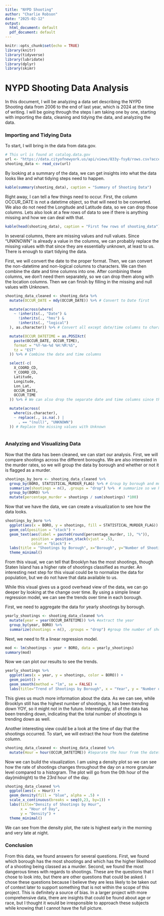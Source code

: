 ```yaml
---
title: "NYPD Shooting"
author: "Charlie Robson"
date: "2025-02-12"
output:
  html_document: default
  pdf_document: default
---
```


```r
knitr::opts_chunk$set(echo = TRUE)
library(knitr)
library(tidyverse)
library(lubridate)
library(dplyr)
library(skimr)
```

# NYPD Shooting Data Analysis

In this document, I will be analyzing a data set describing the NYPD Shooting data from 2006 to the end of last year, which is 2024 at the time of writing.  I will be going through the steps I am taking one by one, starting with importing the data, cleaning and tidying the data, and analyzing the data.

### Importing and Tidying Data

To start, I will bring in the data from data.gov.
```r
# This url is found at catalog.data.gov
url <- "https://data.cityofnewyork.us/api/views/833y-fsy8/rows.csv?accessType=DOWNLOAD"
shooting_data <- read_csv(url)
```

By looking at a summary of the data, we can get insights into what the data looks like and what tidying steps need to happen.

```r
kable(summary(shooting_data), caption = "Summary of Shooting Data")
```
Right away, I can tell a few things need to occur.  First, the column OCCUR_DATE is not a datetime object, so that will need to be converted.  We also do not need the Longitude and Latitude data, so we can drop those columns.  Lets also look at a few rows of data to see if there is anything missing and how we can deal with that.

```r
kable(head(shooting_data), caption = "First few rows of shooting_data")
```
In several columns, there are missing values and null values.  Since "UNKNOWN" is already a value in the columns, we can probably replace the missing values with that since they are essentially unknown, at least to us.  There is enough to start tidying the data.

First, we will convert the date to the proper format.  Then, we can convert the non-datetime and non-logical columns to characters.  We can then combine the date and time columns into one.  After combining these columns, we don't need them separately, so we can drop them along with the location columns.  Then we can finish by filling in the missing and null values with Unknown.

```r
shooting_data_cleaned <- shooting_data %>%
  mutate(OCCUR_DATE = mdy(OCCUR_DATE)) %>% # Convert to Date first

  mutate(across(where(
    ~ !inherits(., "Date") &
      !inherits(., "hms") &
      !inherits(., "logical")
  ), as.character)) %>% # Convert all except date/time columns to characters

  mutate(OCCUR_DATETIME = as.POSIXct(
    paste(OCCUR_DATE, OCCUR_TIME),
    format = "%Y-%m-%d %H:%M:%S",
    tz = "EST"
  )) %>% # Combine the date and time columns

  select(-c(
    X_COORD_CD,
    Y_COORD_CD,
    Latitude,
    Longitude,
    Lon_Lat,
    OCCUR_DATE,
    OCCUR_TIME
  )) %>% # We can also drop the separate date and time columns since they are combined

  mutate(across(
    where(is.character),
    ~ replace(., is.na(.) |
      . == "(null)", "UNKNOWN")
  )) # Replace the missing values with Unknown
  
```

### Analyzing and Visualizing Data

Now that the data has been cleaned, we can start our analysis.  First, we will compare shootings across the different boroughs.  We are also interested in the murder rates, so we will group the data by borough and whether or not it is flagged as a murder.
```r
shootings_by_boro <- shooting_data_cleaned %>%
  group_by(BORO, STATISTICAL_MURDER_FLAG) %>% # Group by borough and murder flag
  summarize(shootings = n(), .groups = "drop") %>%  # summarize so we have a count of the number of shootings.  The result is counts of shootings for each borough, and either murder or not
  group_by(BORO) %>% 
  mutate(percentage_murder = shootings / sum(shootings) *100)
```

Now that we have the data, we can create a visualization to see how the data looks.
```r
shootings_by_boro %>% 
  ggplot(aes(x = BORO, y = shootings, fill = STATISTICAL_MURDER_FLAG)) + 
  geom_col(position = "stack") + 
  geom_text(aes(label = paste0(round(percentage_murder, 1), "%")),
            position = position_stack(vjust = .5),
            color = "black") +
  labs(title = "Shootings by Borough", x="Borough", y="Number of Shootings", fill="Murder") + 
  theme_minimal()
```

From this visual, we can tell that Brooklyn has the most shootings, though Staten Island has a higher rate of shootings classified as murder.  An interesting next step for this visual could be to normalize the data for population, but we do not have that data available to us.

While this visual gives us a good overhead view of the data, we can go deeper by looking at the change over time.  By using a simple linear regression model, we can see the trends over time in each borough.

First, we need to aggregate the data for yearly shootings by borough.
```r
yearly_shootings <- shooting_data_cleaned %>% 
  mutate(year = year(OCCUR_DATETIME)) %>% #extract the year
  group_by(year, BORO) %>% 
  summarize(shootings = n(), .groups = "drop") #group the number of shootings by year and borough
```

Next, we need to fit a linear regression model.
```r
mod <- lm(shootings ~ year + BORO, data = yearly_shootings)
summary(mod)
```
Now we can plot our results to see the trends.
```r
yearly_shootings %>% 
  ggplot(aes(x = year, y = shootings, color = BORO)) +
  geom_point() +
  geom_smooth(method = "lm", se = FALSE) +
  labs(title="Trend of Shootings by Borough", x = "Year", y = "Number of Shootings")
```

This gives us much more information about the data.  As we can see, while Brooklyn still has the highest number of shootings, it has been trending down YOY, so it might not in the future.  Interestingly, all of the data has been trending down, indicating that the total number of shootings is trending down as well.

Another interesting view could be a look at the time of day that the shootings occurred.  To start, we will extract the hour from the datetime column.
```r
shooting_data_cleaned <- shooting_data_cleaned %>% 
  mutate(Hour = hour(OCCUR_DATETIME)) #Separate the hour from the datetime to use in analysis
```

Now we can build the visualization.  I am using a density plot so we can see how the rate of shootings changes throughout the day on a more granular level compared to a histogram.  The plot will go from the 0th hour of the day(midnight) to the 23rd hour of the day.

```r
shooting_data_cleaned %>% 
  ggplot(aes(x = Hour)) + 
  geom_density(fill = "blue", alpha = .5) +
  scale_x_continuous(breaks = seq(0,23, by=1)) + 
  labs(title="Density of Shootings by Hour",
       x = "Hour of Day",
       y = "Density") + 
  theme_minimal()
```

We can see from the density plot, the rate is highest early in the morning and very late at night.

### Conclusion
From this data, we found answers for several questions.  First, we found which borough has the most shootings and which has the higher likelihood of a shooting being classed as a murder.  Second, we found the most dangerous times with regards to shootings.  These are the questions that I chose to look into, but there are other questions that could be asked.  I chose these questions because I believe they are less likely to be taken out of context later to support something that is not within the scope of this project.  This is definitely a source of bias.  In a larger project with more comprehensive data, there are insights that could be found about age or race, but I thought it would be irresponsible to approach these subjects while knowing that I cannot have the full picture.

